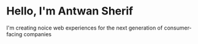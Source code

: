 # Hello, I'm Antwan Sherif

I'm creating noice web experiences for the next generation of consumer-facing companies